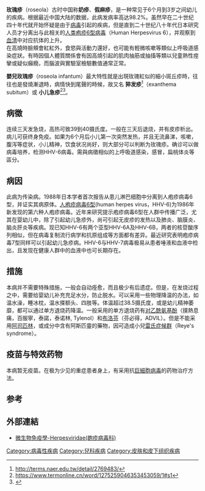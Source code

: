 {{medical}}
{{Infobox disease
 | Name           = 玫瑰疹
 | Image          = Hhv-6 (1).jpg
 | Caption        = 人类疱疹6型病毒的電子顯微照片
 | DiseasesDB     = 5857
 | ICD10          = {{ICD10|B|08|2|b|00}}
 | ICD9           = {{ICD9|057.8}}
 | ICDO           =
 | OMIM           =
 | MedlinePlus    = 000968
 | eMedicineSubj  = emerg
 | eMedicineTopic = 400
 | eMedicine_mult = {{eMedicine2|derm|378}} {{eMedicine2|ped|998}}
 | MeshID         = D005077
}}
{{Distinguish|玫瑰糠疹}}

'''玫瑰疹'''（roseola）古时中国称'''奶疹'''、'''假麻疹'''，是一种常见于6个月到3岁之间幼儿的疾病。根据最近中国大陆的数据，此病发病率高达98.2%。虽然早在二十世纪四十年代就开始怀疑是由于[[病毒|病毒]]引起的疾病，但是直到二十世纪八十年代日本研究人员才分离出与此相关的[[皰疹病毒科|人类疱疹6型病毒]]（Human Herpesvirus 6），并观察到[[血清|血清]]中对应抗体的上升。<br>

在高燒時臉頰會紅紅外，食慾與活動力還好，也可能有輕微咳嗽等類似上呼吸道感染症狀。有時因個人體質關係會有因高燒引起的肌肉抽筋或抽搐等類以兒童熱性痙攣或疑似癲癇，而腦波與實驗室檢驗數值通常正常。

'''嬰兒玫瑰疹'''（roseola infantum）最大特性就是出現玫瑰紅似的細小斑丘疹時，往往也是發燒漸退時，病情快到尾聲的時候，故又名 '''猝发疹'''<ref>http://terms.naer.edu.tw/detail/2769483/</ref>（exanthema subitum）或 '''小儿急疹'''<ref>https://www.termonline.cn/word/1275259046353453059/1#s1</ref><ref>{{cite journal |author1=林恭儀;陳萍和;陳玉娟;林琬翎;鄭國宏;高嘉鴻;吳柏鋒;戴承杰|title=嬰兒玫瑰疹|journal=北市中醫會刊|date=2013|volume=19|issue=2|pages=37-41 |doi=10.6718/TJCMb.201309_19(2).0007}}</ref>。

== 病徵 ==
连续三天发急烧，高热可致39到40摄氏度。一般在三天后退烧，并有皮疹析出。病儿可获终身免疫。如果为6个月后小儿第一次突然发热，并且无流鼻涕，咳嗽，腹泻等症状，小儿精神，饮食状况尚好，则大部分可以判断为玫瑰疹。确诊可以做病毒培养，检测HHV-6病毒。需與病徵相似的上呼吸道感染，感冒，扁桃体炎等區分。

== 病因 ==
此病为传染病。1988年日本学者首次报告从患儿淋巴细胞中分离到人疱疹病毒6型，并证实其病原体。[[皰疹病毒科|人疱疹病毒6型]](human herpes virus，HHV-6)为1986年新发现的第六种人疱疹病毒。近年来研究提示疱疹病毒6型在人群中传播广泛，尤其在婴幼儿中，除了引起幼儿急疹外，尚可引起无皮疹的发热以及肺炎、脑膜炎、脑炎肝炎等疾病。现已知HHV-6有两个亚型HHV-6A及HHV-6B，两者的核苷酸序列相似，但在病毒复制流行病学和抗原组成等方面都有差异。最近研究表明疱疹病毒7型同样可以引起幼儿急疹病。HHV-6与HHV-7病毒极易从患者唾液和血液中检出，且发现在健康人群中的血液中也可长期存在。

== 措施 ==
本病并不需要特殊措施，一般会自动痊愈，而且极少有后遗症。但是，在发烧过程之中，需要给婴幼儿补充充足水分，防止脱水。可以采用一些物理降温的办法，如温水澡，睡冰枕，温水搽额头、四肢等。体温超过38.5摄氏度，或是幼儿精神萎靡，都可以通过单方退烧药降温。一般采用的单方退烧药有[[对乙酰氨基酚|对乙酰氨基酚]]（撲熱息痛，百服寧，泰諾，泰诺林, Tylenol）和[[布洛芬|布洛芬]]（芬必得，ADVIL）。但是不能采用[[阿司匹林|阿司匹林]]，或成分中含有阿斯匹靈的藥物，因可造成小兒[[雷氏症候群|雷氏症候群]]（Reye's syndrome）。

== 疫苗与特效药物 ==
本病暂无疫苗。在极为少见的重症患者身上，有采用抗[[巨細胞病毒|巨細胞病毒]]的药物治疗方法。

==参考==
<references/>

==外部連結==
*[http://smallcollation.blogspot.com/2013/02/herpesviridae.html 微生物免疫學-Herpesviridae(皰疹病毒科)] {{Wayback|url=http://smallcollation.blogspot.com/2013/02/herpesviridae.html |date=20141223212101 }}

[[Category:病毒性疾病|Category:病毒性疾病]]
[[Category:兒科疾病|Category:兒科疾病]]
[[Category:皮肤和皮下组织疾病|Category:皮肤和皮下组织疾病]]